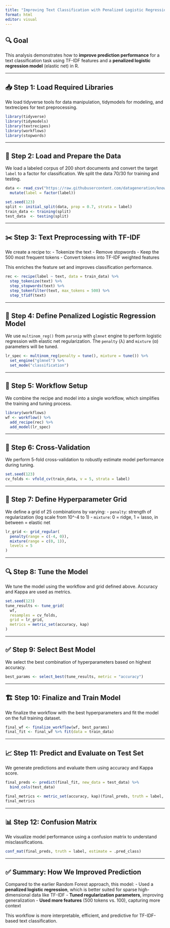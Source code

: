```yaml
---
title: "Improving Text Classification with Penalized Logistic Regression"
format: html
editor: visual
---
```


## 🔍 Goal

This analysis demonstrates how to **improve prediction performance** for a text classification task using TF-IDF features and a **penalized logistic regression model** (elastic net) in R.

------------------------------------------------------------------------

## 📥 Step 1: Load Required Libraries

We load tidyverse tools for data manipulation, tidymodels for modeling, and textrecipes for text preprocessing.

```r
library(tidyverse)
library(tidymodels)
library(textrecipes)
library(workflows)
library(stopwords)
```

------------------------------------------------------------------------

## 📄 Step 2: Load and Prepare the Data

We load a labeled corpus of 200 short documents and convert the target `label` to a factor for classification. We split the data 70/30 for training and testing.

```r
data <- read_csv("https://raw.githubusercontent.com/datageneration/knowledgemining/refs/heads/master/data/km_sample_corpus_200.csv") %>%
  mutate(label = factor(label))

set.seed(123)
split <- initial_split(data, prop = 0.7, strata = label)
train_data <- training(split)
test_data  <- testing(split)
```

------------------------------------------------------------------------

## ✂️ Step 3: Text Preprocessing with TF-IDF

We create a recipe to: - Tokenize the text - Remove stopwords - Keep the 500 most frequent tokens - Convert tokens into TF-IDF weighted features

This enriches the feature set and improves classification performance.

```r
rec <- recipe(label ~ text, data = train_data) %>%
  step_tokenize(text) %>%
  step_stopwords(text) %>%
  step_tokenfilter(text, max_tokens = 500) %>%
  step_tfidf(text)
```

------------------------------------------------------------------------

## 🌲 Step 4: Define Penalized Logistic Regression Model

We use `multinom_reg()` from `parsnip` with `glmnet` engine to perform logistic regression with elastic net regularization. The `penalty` (λ) and `mixture` (α) parameters will be tuned.

```r
lr_spec <- multinom_reg(penalty = tune(), mixture = tune()) %>%
  set_engine("glmnet") %>%
  set_mode("classification")
```

------------------------------------------------------------------------

## 🔧 Step 5: Workflow Setup

We combine the recipe and model into a single workflow, which simplifies the training and tuning process.

```r
library(workflows)
wf <- workflow() %>%
  add_recipe(rec) %>%
  add_model(lr_spec)
```

------------------------------------------------------------------------

## 🔁 Step 6: Cross-Validation

We perform 5-fold cross-validation to robustly estimate model performance during tuning.

```r
set.seed(123)
cv_folds <- vfold_cv(train_data, v = 5, strata = label)
```

------------------------------------------------------------------------

## 🎯 Step 7: Define Hyperparameter Grid

We define a grid of 25 combinations by varying: - `penalty`: strength of regularization (log scale from 10\^-4 to 1) - `mixture`: 0 = ridge, 1 = lasso, in between = elastic net

```r
lr_grid <- grid_regular(
  penalty(range = c(-4, 0)),
  mixture(range = c(0, 1)),
  levels = 5
)
```

------------------------------------------------------------------------

## 🔍 Step 8: Tune the Model

We tune the model using the workflow and grid defined above. Accuracy and Kappa are used as metrics.

```r
set.seed(123)
tune_results <- tune_grid(
  wf,
  resamples = cv_folds,
  grid = lr_grid,
  metrics = metric_set(accuracy, kap)
)
```

------------------------------------------------------------------------

## ✅ Step 9: Select Best Model

We select the best combination of hyperparameters based on highest accuracy.

```r
best_params <- select_best(tune_results, metric = "accuracy")
```

------------------------------------------------------------------------

## 🏗️ Step 10: Finalize and Train Model

We finalize the workflow with the best hyperparameters and fit the model on the full training dataset.

```r
final_wf <- finalize_workflow(wf, best_params)
final_fit <- final_wf %>% fit(data = train_data)
```

------------------------------------------------------------------------

## 📈 Step 11: Predict and Evaluate on Test Set

We generate predictions and evaluate them using accuracy and Kappa score.

```r
final_preds <- predict(final_fit, new_data = test_data) %>%
  bind_cols(test_data)

final_metrics <- metric_set(accuracy, kap)(final_preds, truth = label, estimate = .pred_class)
final_metrics
```

------------------------------------------------------------------------

## 📊 Step 12: Confusion Matrix

We visualize model performance using a confusion matrix to understand misclassifications.

```r
conf_mat(final_preds, truth = label, estimate = .pred_class)
```

------------------------------------------------------------------------

## ✅ Summary: How We Improved Prediction

Compared to the earlier Random Forest approach, this model: - Used a **penalized logistic regression**, which is better suited for sparse high-dimensional data like TF-IDF - **Tuned regularization parameters**, improving generalization - **Used more features** (500 tokens vs. 100), capturing more context

This workflow is more interpretable, efficient, and predictive for TF-IDF-based text classification.
